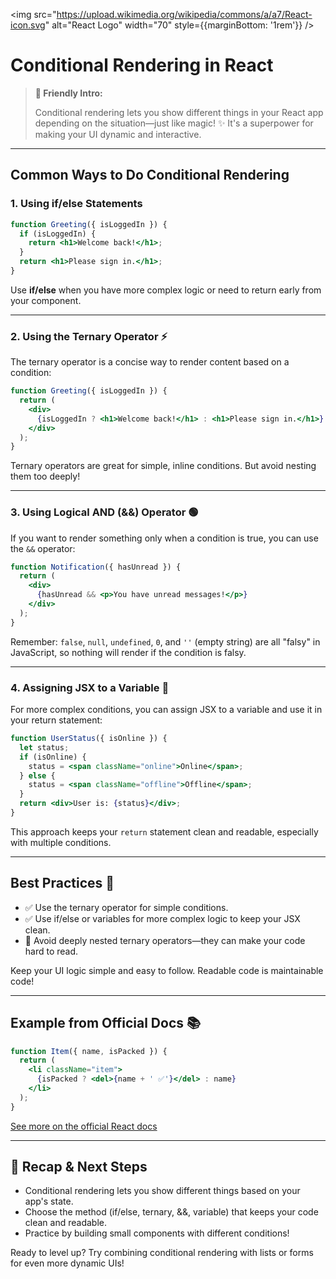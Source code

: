 
<img src="https://upload.wikimedia.org/wikipedia/commons/a/a7/React-icon.svg" alt="React Logo" width="70" style={{marginBottom: '1rem'}} />

# Conditional Rendering in React

> **🎯 Friendly Intro:**
>
> Conditional rendering lets you show different things in your React app depending on the situation—just like magic! ✨ It's a superpower for making your UI dynamic and interactive.

---

## Common Ways to Do Conditional Rendering

### 1. Using if/else Statements

```jsx
function Greeting({ isLoggedIn }) {
  if (isLoggedIn) {
    return <h1>Welcome back!</h1>;
  }
  return <h1>Please sign in.</h1>;
}
```

<Callout type="tip">Use <strong>if/else</strong> when you have more complex logic or need to return early from your component.</Callout>

---

### 2. Using the Ternary Operator ⚡

The ternary operator is a concise way to render content based on a condition:

```jsx
function Greeting({ isLoggedIn }) {
  return (
    <div>
      {isLoggedIn ? <h1>Welcome back!</h1> : <h1>Please sign in.</h1>}
    </div>
  );
}
```

<Callout type="info">Ternary operators are great for simple, inline conditions. But avoid nesting them too deeply!</Callout>

---

### 3. Using Logical AND (&&) Operator 🟢

If you want to render something only when a condition is true, you can use the <code>&&</code> operator:

```jsx
function Notification({ hasUnread }) {
  return (
    <div>
      {hasUnread && <p>You have unread messages!</p>}
    </div>
  );
}
```

<Callout type="warning">Remember: <code>false</code>, <code>null</code>, <code>undefined</code>, <code>0</code>, and <code>''</code> (empty string) are all "falsy" in JavaScript, so nothing will render if the condition is falsy.</Callout>

---

### 4. Assigning JSX to a Variable 🧩

For more complex conditions, you can assign JSX to a variable and use it in your return statement:

```jsx
function UserStatus({ isOnline }) {
  let status;
  if (isOnline) {
    status = <span className="online">Online</span>;
  } else {
    status = <span className="offline">Offline</span>;
  }
  return <div>User is: {status}</div>;
}
```

<Callout type="tip">This approach keeps your <code>return</code> statement clean and readable, especially with multiple conditions.</Callout>

---

## Best Practices 🌟

- ✅ Use the ternary operator for simple conditions.
- ✅ Use if/else or variables for more complex logic to keep your JSX clean.
- 🚫 Avoid deeply nested ternary operators—they can make your code hard to read.

<Callout type="info">Keep your UI logic simple and easy to follow. Readable code is maintainable code!</Callout>

---

## Example from Official Docs 📚

```jsx
function Item({ name, isPacked }) {
  return (
    <li className="item">
      {isPacked ? <del>{name + ' ✅'}</del> : name}
    </li>
  );
}
```
[See more on the official React docs](https://react.dev/learn/conditional-rendering)

---

## 🚀 Recap & Next Steps

- Conditional rendering lets you show different things based on your app's state.
- Choose the method (if/else, ternary, &&, variable) that keeps your code clean and readable.
- Practice by building small components with different conditions!

<Callout type="success">Ready to level up? Try combining conditional rendering with lists or forms for even more dynamic UIs!</Callout>
